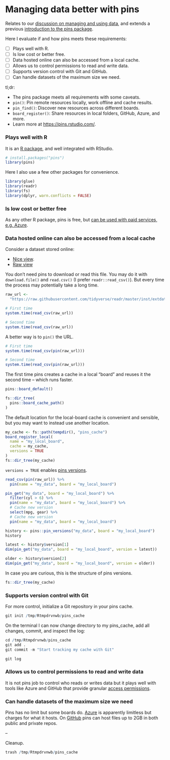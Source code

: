 # Managing data better with pins

Relates to our [discussion on managing and using data](https://github.com/2DegreesInvesting/ds-incubator/issues/35), and extends a previous [introduction to the pins package](https://github.com/2DegreesInvesting/ds-incubator/issues/38).

Here I evaluate if and how pins meets these requirements:

- [ ] Plays well with R.
- [ ] Is low cost or better free.
- [ ] Data hosted online can also be accessed from a local cache.
- [ ] Allows us to control permissions to read and write data.
- [ ] Supports version control with Git and GitHub.
- [ ] Can handle datasets of the maximum size we need.

tl;dr:

* The pins package meets all requirements with some caveats.
* `pin()`: Pin remote resources locally, work offline and cache results.
* `pin_find()`: Discover new resources across different boards.
* `board_register()`: Share resources in local folders, GitHub, Azure, and more.
* Learn more at <https://pins.rstudio.com/>.

### Plays well with R

It is an [R package](https://cloud.r-project.org/web/packages/pins/index.html), and well integrated with RStudio.

```r
# install.packages("pins")
library(pins)
```

Here I also use a few other packages for convenience.

```r
library(glue)
library(readr)
library(fs)
library(dplyr, warn.conflicts = FALSE)
```

### Is low cost or better free

As any other R package, pins is free, but [can be used with paid services, e.g. Azure](https://pins.rstudio.com/articles/boards-azure.html).

### Data hosted online can also be accessed from a local cache

Consider a dataset stored online:

* [Nice view](https://github.com/tidyverse/readr/blob/master/inst/extdata/mtcars.csv).
* [Raw view](https://raw.githubusercontent.com/tidyverse/readr/master/inst/extdata/mtcars.csv)

You don't need pins to download or read this file. You may do it with `download.file()` and `read.csv()` (I prefer `readr::read_csv()`). But every time the process may potentially take a long time.

```r
raw_url <- 
  "https://raw.githubusercontent.com/tidyverse/readr/master/inst/extdata/mtcars.csv"

# First time
system.time(read_csv(raw_url))

# Second time
system.time(read_csv(raw_url))
```

A better way is to `pin()` the URL.

```r
# First time
system.time(read_csv(pin(raw_url)))

# Second time
system.time(read_csv(pin(raw_url)))
```

The first time pins creates a cache in a local "board" and reuses it the second time -- which runs faster.

```r
pins::board_default()

fs::dir_tree(
  pins::board_cache_path()
)
```

The default location for the local-board cache is convenient and sensible, but you may want to instead use another location.

```r
my_cache <- fs::path(tempdir(), "pins_cache")
board_register_local(
  name = "my_local_board", 
  cache = my_cache, 
  versions = TRUE
)
fs::dir_tree(my_cache)
```

`versions = TRUE` enables [pins versions](https://pins.rstudio.com/articles/advanced-versions.html).

```r
read_csv(pin(raw_url)) %>% 
  pin(name = "my_data", board = "my_local_board")

pin_get("my_data", board = "my_local_board") %>% 
  filter(cyl > 6) %>% 
  pin(name = "my_data", board = "my_local_board") %>%  
  # Cache new version
  select(mpg, gear) %>% 
  # Cache new version
  pin(name = "my_data", board = "my_local_board") 

history <- pins::pin_versions("my_data", board = "my_local_board")
history

latest <- history$version[1]
dim(pin_get("my_data", board = "my_local_board", version = latest))

older <- history$version[2]
dim(pin_get("my_data", board = "my_local_board", version = older))
```

In case you are curious, this is the structure of pins versions.

```r
fs::dir_tree(my_cache)
```

### Supports version control with Git

For more control, initialize a Git repository in your pins cache.

```r
git init /tmp/Rtmpdrvnwb/pins_cache
```

On the terminal I can now change directory to my pins_cache, add all changes, commit, and inspect the log:

```r
cd /tmp/Rtmpdrvnwb/pins_cache
git add .
git commit -m "Start tracking my cache with Git"

git log
```

### Allows us to control permissions to read and write data

It is not pins job to control who reads or writes data but it plays well with tools like Azure and GitHub that provide granular [access permissions](https://help.github.com/en/github/getting-started-with-github/access-permissions-on-github).

### Can handle datasets of the maximum size we need

Pins has no limit but some boards do. [Azure](https://pins.rstudio.com/articles/boards-azure.html) is apparently limitless but charges for what it hosts. On [GitHub](https://pins.rstudio.com/articles/boards-github.html) pins can host files up to 2GB in both public and private repos.

--

Cleanup.

```r
trash /tmp/Rtmpdrvnwb/pins_cache
```


